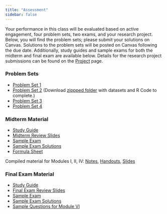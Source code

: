 ```yaml
---
title: "Assessment"
sidebar: false
---
```


Your performance in this class will be evaluated based on active engagement, four problem sets, two exams, and your research project. Below, you will find the problem sets; please submit your solutions on Canvas. Solutions to the problem sets will be posted on Canvas following the due date. Additionally, study guides and sample exams for both the midterm and final exam are available below. 
Details for the research project submissions can be found on the [Project](Research-Project/research-project.html) page.

### Problem Sets

- [Problem Set 1](Problem-Sets/PS1/PS1.pdf)
- [Problem Set 2](Problem-Sets/PS2/PS2_Raw/ps2.pdf) (Download [zippped folder](Problem-Sets/PS2/PS2.zip) with datasets and R Code to complete.)
- [Problem Set 3](Problem-Sets/PS3/PS3.pdf)
- [Problem Set 4](Problem-Sets/PS4/PS4.pdf)

### Midterm Material

- [Study Guide](Exams/Midterm/midterm_study_guide.pdf)
- [Midterm Review Slides](Lectures/Midterm-Review/midterm_review.pdf)
- [Sample Exam](Exams/Midterm/midterm_sample.pdf)
- [Sample Exam Solutions](Exams/Midterm/midterm_sample_solutions.pdf)
- [Formula Sheet](Exams/Midterm/midterm_formula_sheet.pdf)<br>

Compiled material for Modules I, II, IV: [Notes](Notes/Part1-Compiled-Notes.pdf), [Handouts](Lectures/Part1-Compiled-Handouts.pdf), [Slides](Lectures/Part1-Compiled-Slides.pdf)
<br>

### Final Exam Material

- [Study Guide](Exams/Final/final_study_guide.pdf)
- [Final Exam Review Slides](Lectures/Final-Review/final_review.pdf)
- [Sample Exam](Exams/Final/final_sample.pdf)
- [Sample Exam Solutions](Exams/Final/final_sample_solution.pdf)
- [Sample Questions for Module VI](Exams/Final/sample_questions_add_topics.pdf)
